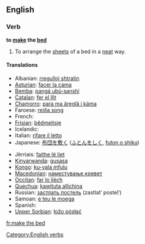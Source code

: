 ==English==

===Verb===
'''to [[make]] the [[bed]]'''

# To arrange the [[sheets]] of a bed in a [[neat]] way.

====Translations====
{{trans-top|to prepare a bed for later use and for tidiness}}
* Albanian: [[rregulloj shtratin]]
* [[Asturian]]: [[facer la cama]]
* [[Bemba]]: [[pangá ubú-sanshí]]
* [[Catalan]]: [[fer el llit]]
* [[Chamorro]]: [[para ma äreglä i káma]]
* Faroese: [[reiða song]]
* French: {{t+|fr|faire le lit}}
* [[Frisian]]: [[bêdmeitsje]]
* Icelandic: {{t-|is|búa um rúmið}}
* Italian: [[rifare il letto]]
* Japanese: [[布団を敷く]] ([[ふとんをしく]], [[futon o shiku]])
{{trans-mid}}
* Jèrriais: [[faithe lé liet]]
* [[Kinyarwanda]]: [[gusasa]]
* [[Kongo]]: [[ku-yala mfulu]]
* [[Macedonian]]: [[наместување кревет]]
* [[Occitan]]: [[far lo lièch]]
* [[Quechua]]: [[kawituta allichina]]
* Russian: [[застлать постель]] (zastlatʹ postelʹ)
* Samoan: [[e teu le moega]]
* Spanish: {{t+|es|hacer la cama}}
* [[Upper Sorbian]]: [[łožo pósłać]]
{{trans-bottom}}

[[Category:English verbs]]

[[fr:make the bed]]